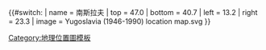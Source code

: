 {{#switch:{{{1}}}
| name   = 南斯拉夫
| top    = 47.0
| bottom = 40.7
| left   = 13.2
| right  = 23.3
| image  = Yugoslavia (1946-1990) location map.svg
}}<noinclude>{{Location map/Info}}
[[Category:地理位置圖模板]]
</noinclude>